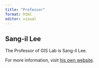 ```yaml
---
title: "Professor"
format: html
editor: visual
---
```


## Sang-il Lee

The Professor of GIS Lab is Sang-il Lee.

For more information, visit [his own website](https://sangillee.snu.ac.kr/).
